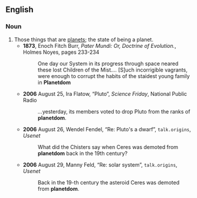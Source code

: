 ==English==

===Noun===
{{en-noun|-}}

# Those things that are [[planet]]s; the state of being a planet.
#* '''1873''', Enoch Fitch Burr, ''Pater Mundi: Or, Doctrine of Evolution.'', Holmes Noyes, pages 233-234
#*: One day our System in its progress through space neared these lost Children of the Mist''....'' [S]uch incorrigible vagrants, were enough to corrupt the habits of the staidest young family in '''Planetdom'''
#* '''2006''' August 25, Ira Flatow, “Pluto”, ''Science Friday'', National Public Radio
#*: ''...''yesterday, its members voted to drop Pluto from the ranks of '''planetdom'''.
#* '''2006''' August 26, Wendel Fendel, “Re: Pluto's a dwarf”, <tt>talk.origins</tt>, ''Usenet''
#*: What did the Chisters say when Ceres was demoted from '''planetdom''' back in the 19th century?
#* '''2006''' August 29, Manny Feld, “Re: solar system”, <tt>talk.origins</tt>, ''Usenet''
#*: Back in the 19-th century the asteroid Ceres was demoted from '''planetdom'''.